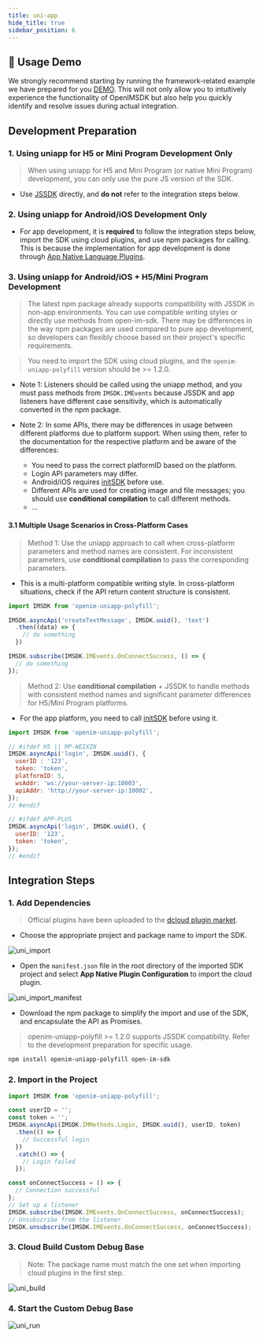 ```yaml
---
title: uni-app
hide_title: true
sidebar_position: 6
---
```


## 🚀 Usage Demo
We strongly recommend starting by running the framework-related example we have prepared for you [DEMO](https://github.com/openimsdk/open-im-uniapp-demo). This will not only allow you to intuitively experience the functionality of OpenIMSDK but also help you quickly identify and resolve issues during actual integration.

## Development Preparation

### 1. Using uniapp for H5 or Mini Program Development Only

> When using uniapp for H5 and Mini Program (or native Mini Program) development, you can only use the pure JS version of the SDK.

- Use [JSSDK](/sdks/quickstart/miniProgram) directly, and **do not** refer to the integration steps below.

### 2. Using uniapp for Android/iOS Development Only

- For app development, it is **required** to follow the integration steps below, import the SDK using cloud plugins, and use npm packages for calling. This is because the implementation for app development is done through [App Native Language Plugins](https://uniapp.dcloud.net.cn/plugin/native-plugin.html).

### 3. Using uniapp for Android/iOS + H5/Mini Program Development

> The latest npm package already supports compatibility with JSSDK in non-app environments. You can use compatible writing styles or directly use methods from open-im-sdk. There may be differences in the way npm packages are used compared to pure app development, so developers can flexibly choose based on their project's specific requirements.

> You need to import the SDK using cloud plugins, and the `openim-uniapp-polyfill` version should be >= 1.2.0.

- Note 1: Listeners should be called using the uniapp method, and you must pass methods from `IMSDK.IMEvents` because JSSDK and app listeners have different case sensitivity, which is automatically converted in the npm package.

- Note 2: In some APIs, there may be differences in usage between different platforms due to platform support. When using them, refer to the documentation for the respective platform and be aware of the differences:
  - You need to pass the correct platformID based on the platform.
  - Login API parameters may differ.
  - Android/iOS requires [initSDK](/sdks/api/initialization/initSDK) before use.
  - Different APIs are used for creating image and file messages; you should use **conditional compilation** to call different methods.
  - ...

#### 3.1 Multiple Usage Scenarios in Cross-Platform Cases

> Method 1: Use the uniapp approach to call when cross-platform parameters and method names are consistent. For inconsistent parameters, use **conditional compilation** to pass the corresponding parameters.

- This is a multi-platform compatible writing style. In cross-platform situations, check if the API return content structure is consistent.

```javascript
import IMSDK from 'openim-uniapp-polyfill';

IMSDK.asyncApi('createTextMessage', IMSDK.uuid(), 'text')
  .then((data) => {
    // do something
  })

IMSDK.subscribe(IMSDK.IMEvents.OnConnectSuccess, () => {
  // do something
});
```

> Method 2: Use **conditional compilation** + JSSDK to handle methods with consistent method names and significant parameter differences for H5/Mini Program platforms.

- For the app platform, you need to call [initSDK](/sdks/api/initialization/initSDK) before using it.

```javascript
import IMSDK from 'openim-uniapp-polyfill';

// #ifdef H5 || MP-WEIXIN
IMSDK.asyncApi('login', IMSDK.uuid(), {
  userID : '123',
  token: 'token',
  platformID: 5,
  wsAddr: 'ws://your-server-ip:10003',
  apiAddr: 'http://your-server-ip:10002',
});
// #endif

// #ifdef APP-PLUS
IMSDK.asyncApi('login', IMSDK.uuid(), {
  userID: '123',
  token: 'token',
});
// #endif
```

## Integration Steps

### 1. Add Dependencies

> Official plugins have been uploaded to the [dcloud plugin market](https://ext.dcloud.net.cn/plugin?id=6577).

- Choose the appropriate project and package name to import the SDK.

![uni_import](./assets/uni_import.png)

- Open the `manifest.json` file in the root directory of the imported SDK project and select **App Native Plugin Configuration** to import the cloud plugin.

![uni_import_manifest](./assets/uni_import_manifest.png)

- Download the npm package to simplify the import and use of the SDK, and encapsulate the API as Promises.

> openim-uniapp-polyfill >= 1.2.0 supports JSSDK compatibility. Refer to the development preparation for specific usage.

```bash
npm install openim-uniapp-polyfill open-im-sdk
```

### 2. Import in the Project

```js
import IMSDK from 'openim-uniapp-polyfill';

const userID = '';
const token = '';
IMSDK.asyncApi(IMSDK.IMMethods.Login, IMSDK.uuid(), userID, token)
  .then(() => {
    // Successful login
  })
  .catch(() => {
    // Login failed
  });

const onConnectSuccess = () => {
  // Connection successful
};
// Set up a listener
IMSDK.subscribe(IMSDK.IMEvents.OnConnectSuccess, onConnectSuccess);
// Unsubscribe from the listener
IMSDK.unsubscribe(IMSDK.IMEvents.OnConnectSuccess, onConnectSuccess);
```

### 3. Cloud Build Custom Debug Base

> Note: The package name must match the one set when importing cloud plugins in the first step.

![uni_build](./assets/uni_build.png)

### 4. Start the Custom Debug Base

![uni_run](./assets/uni_run.png)
